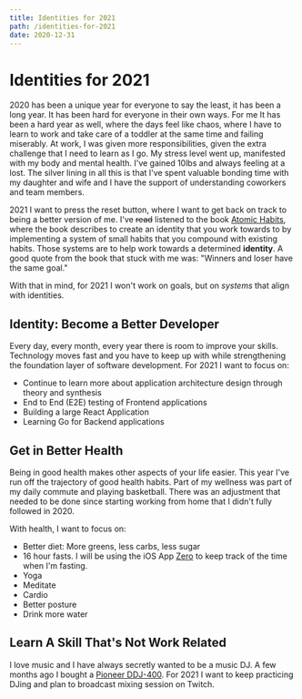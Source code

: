 ```yaml
---
title: Identities for 2021
path: /identities-for-2021
date: 2020-12-31
---
```


# Identities for 2021

2020 has been a unique year for everyone to say the least, it has been a long year. It has been hard for everyone in their own ways. For me It has been a hard year as well, where the days feel like chaos, where I have to learn to work and take care of a toddler at the same time and failing miserably. At work, I was given more responsibilities, given the extra challenge that I need to learn as I go. My stress level went up, manifested with my body and mental health. I've gained 10lbs and always feeling at a lost. The silver lining in all this is that I've spent valuable bonding time with my daughter and wife and I have the support of understanding coworkers and team members.

2021 I want to press the reset button, where I want to get back on track to being a better version of me. I've ~~read~~ listened to the book [Atomic Habits](https://www.amazon.com/Atomic-Habits-Proven-Build-Break/dp/0735211299/ref=as_li_ss_tl?cv_ct_cx=atomic+habits&dchild=1&keywords=atomic+habits&pd_rd_i=0735211299&pd_rd_r=b9db0457-0ec3-475b-8368-308b9015f63f&pd_rd_w=CYFCm&pd_rd_wg=rtkHJ&pf_rd_p=a64002b9-9c26-4361-b8a1-b0f5a4835670&pf_rd_r=RTJCZN081Z7DX2238V4C&psc=1&qid=1609725525&sr=1-1-38d0a374-3318-4625-ad92-b6761a63ecf6&linkCode=ll1&tag=om1204-20&linkId=599c83b6934addaf9cc514b4fec61e8d&language=en_US), where the book describes to create an identity that you work towards to by implementing a system of small habits that you compound with existing habits. Those systems are to help work towards a determined **identity**. A good quote from the book that stuck with me was: "Winners and loser have the same goal." 

With that in mind, for 2021 I won't work on goals, but on _systems_ that align with identities.

## Identity: Become a Better Developer
Every day, every month, every year there is room to improve your skills. Technology moves fast and you have to keep up with while strengthening the foundation layer of software development. For 2021 I want to focus on:

* Continue to learn more about application architecture design through theory and synthesis
* End to End (E2E) testing of Frontend applications
* Building a large React Application
* Learning Go for Backend applications

## Get in Better Health
Being in good health makes other aspects of your life easier. This year I've run off the trajectory of good health habits. Part of my wellness was part of my daily commute and playing basketball. There was an adjustment that needed to be done since starting working from home that I didn't fully followed in 2020. 

With health, I want to focus on:
* Better diet: More greens, less carbs, less sugar
* 16 hour fasts. I will be using the iOS App [Zero](https://apps.apple.com/us/app/zero-simple-fasting-tracker/id1168348542) to keep track of the time when I'm fasting. 
* Yoga
* Meditate
* Cardio
* Better posture
* Drink more water

## Learn A Skill That's Not Work Related
I love music and I have always secretly wanted to be a music DJ. A few months ago I bought a [Pioneer DDJ-400](https://www.amazon.com/Pioneer-DJ-Controller-DDJ-400-N-Gold/dp/B08DDFSKL5/ref=as_li_ss_tl?dchild=1&keywords=pioneer+ddj-400&qid=1609725603&s=books&sr=1-2&linkCode=ll1&tag=om1204-20&linkId=d1161ba14aa73e93b225b57ffab75996&language=en_US). For 2021 I want to keep practicing DJing and plan to broadcast mixing session on Twitch.
